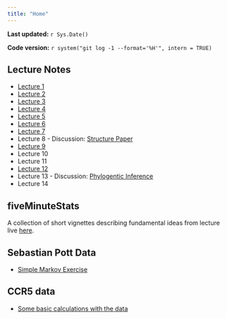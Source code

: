 ```yaml
---
title: "Home"
---
```


**Last updated:** `r Sys.Date()`

**Code version:** `r system("git log -1 --format='%H'", intern = TRUE)`

## Lecture Notes

*   [Lecture 1](../docs/lec1.pdf)
*   [Lecture 2](../docs/lec2.pdf)
*   [Lecture 3](../docs/lec3.pdf)
*   [Lecture 4](../docs/lec4.pdf)
*   [Lecture 5](../docs/lec5.pdf)
*   [Lecture 6](../docs/lec6.pdf)
*   [Lecture 7](../docs/lec7.pdf)
*   Lecture 8 - Discussion: [Structure Paper](http://stephenslab.uchicago.edu/assets/papers/Pritchard2000a.pdf)
*   [Lecture 9](../docs/lec9.pdf)
*   Lecture 10
*   Lecture 11
*   [Lecture 12](../docs/lec12.pdf)
*   Lecture 13 - Discussion: [Phylogentic Inference](http://www.ncbi.nlm.nih.gov/pubmed/11318142)
*   Lecture 14

## fiveMinuteStats

A collection of short vignettes describing fundamental ideas from lecture live [here](http://stephens999.github.io/fiveMinuteStats/analysis/). 

## Sebastian Pott Data

*  [Simple Markov Exercise](potts_1.html)

## CCR5 data

*  [Some basic calculations with the data](ccr5.html)
